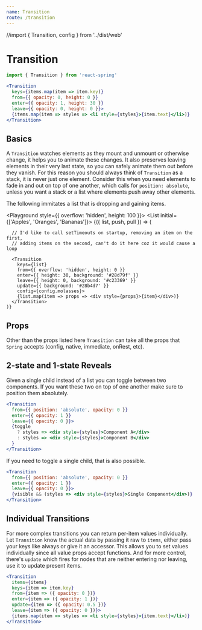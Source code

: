 ```yaml
---
name: Transition
route: /transition
---
```


//import { Transition, config } from '../dist/web' 

# Transition

```jsx
import { Transition } from 'react-spring'

<Transition
  keys={items.map(item => item.key)}
  from={{ opacity: 0, height: 0 }}
  enter={{ opacity: 1, height: 30 }}
  leave={{ opacity: 0, height: 0 }}>
  {items.map(item => styles => <li style={styles}>{item.text}</li>)}
</Transition>
```

## Basics

A `Transition` watches elements as they mount and unmount or otherwise change, it helps you to animate these changes. It also preserves leaving elements in their very last state, so you can safely animate them out before they vanish. For this reason you should always think of `Transition` as a stack, it is never just one element. Consider this when you need elements to fade in and out on top of one another, which calls for `position: absolute`, unless you want a stack or a list where elements push away other elements.

The following immitates a list that is dropping and gaining items.

<Playground style={{ overflow: 'hidden', height: 100 }}>
  <List initial={['Apples', 'Oranges', 'Bananas']}>
    {({ list, push, pull }) => (

      // I'd like to call setTimeouts on startup, removing an item on the first,
      // adding items on the second, can't do it here coz it would cause a loop

      <Transition
        keys={list}
        from={{ overflow: 'hidden', height: 0 }}
        enter={{ height: 30, background: '#28d79f' }}
        leave={{ height: 0, background: '#c23369' }}
        update={{ background: '#28b4d7' }}
        config={config.molasses}>
        {list.map(item => props => <div style={props}>{item}</div>)}
      </Transition>
    )}
  </List>
</Playground>

## Props

Other than the props listed here `Transition` can take all the props that `Spring` accepts (config, native, immediate, onRest, etc).

<PropsTable of={Transition} />

## 2-state and 1-state Reveals

Given a single child instead of a list you can toggle between two components. If you want these two on top of one another make sure to position them absolutely.

```jsx
<Transition
  from={{ position: 'absolute', opacity: 0 }}
  enter={{ opacity: 1 }}
  leave={{ opacity: 0 }}>
  {toggle
    ? styles => <div style={styles}>Component A</div>
    : styles => <div style={styles}>Component B</div>
  }
</Transition>
```

If you need to toggle a single child, that is also possible.

```jsx
<Transition
  from={{ position: 'absolute', opacity: 0 }}
  enter={{ opacity: 1 }} 
  leave={{ opacity: 0 }}>
  {visible && (styles => <div style={styles}>Single Component</div>)}
</Transition>
```

## Individual Transitions

For more complex transitions you can return per-item values individually. Let `Transition` know the actual data by passing it raw to `items`, either pass your keys like always or give it an accessor. This allows you to set values individually since all value props accept functions. And for more control, there's `update` which fires for nodes that are neither entering nor leaving, use it to update present items.

```jsx
<Transition
  items={items}
  keys={item => item.key}
  from={item => ({ opacity: 0 })}
  enter={item => ({ opacity: 1 })}
  update={item => ({ opacity: 0.5 })}
  leave={item => ({ opacity: 0 })}>
  {items.map(item => styles => <li style={styles}>{item.text}</li>)}
</Transition>
```